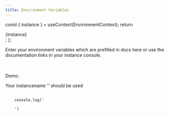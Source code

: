 ```yaml
---
title: Environment Variables
---
```



  const { instance } = useContext(EnvironmentContext);
  return <div>{instance}</div>;
};

Enter your environment variables which are prefilled in docs here or use the documentation links in your instance console.

<SetEnvironment />

<br />
<br />
Demo:
<br />

Your instancename '<Env name="instance" />' should be used

<pre>
  <code>
    console.log('
    <Env name="instance" />
    ')
  </code>
</pre>

